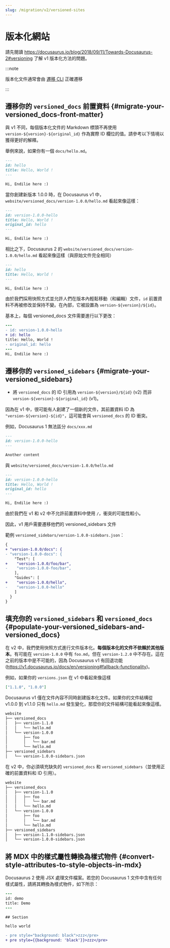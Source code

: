 ```yaml
---
slug: /migration/v2/versioned-sites
---
```


# 版本化網站

請先閱讀 https://docusaurus.io/blog/2018/09/11/Towards-Docusaurus-2#versioning 了解 v1 版本化方法的問題。

:::note

版本化文件通常會由 [遷移 CLI](./migration-automated.mdx) 正確遷移

:::

## 遷移你的 `versioned_docs` 前置資料 {#migrate-your-versioned_docs-front-matter}

與 v1 不同，每個版本化文件的 Markdown 標頭不再使用 `version-${version}-${original_id}` 作為實際 ID 欄位的值。請參考以下情境以獲得更好的解釋。

舉例來說，如果你有一個 `docs/hello.md`。

```md
---
id: hello
title: Hello, World !
---

Hi, Endilie here :)
```

當你創建新版本 1.0.0 時，在 Docusaurus v1 中，`website/versioned_docs/version-1.0.0/hello.md` 看起來像這樣：

```md
---
id: version-1.0.0-hello
title: Hello, World !
original_id: hello
---

Hi, Endilie here :)
```

相比之下，Docusaurus 2 的 `website/versioned_docs/version-1.0.0/hello.md` 看起來像這樣（與原始文件完全相同）

```md
---
id: hello
title: Hello, World !
---

Hi, Endilie here :)
```

由於我們採用快照方式並允許人們在版本內輕鬆移動（和編輯）文件，`id` 前置資料不再被修改並保持不變。在內部，它被設置為 `version-${version}/${id}`。

基本上，每個 versioned_docs 文件需要進行以下更改：

```diff {2-3,5}
---
- id: version-1.0.0-hello
+ id: hello
title: Hello, World !
- original_id: hello
---
Hi, Endilie here :)
```

## 遷移你的 `versioned_sidebars` {#migrate-your-versioned_sidebars}

- 將 `versioned_docs` 的 ID 引用為 `version-${version}/${id}` (v2) 而非 `version-${version}-${original_id}` (v1)。

因為在 v1 中，很可能有人創建了一個新的文件，其前置資料 ID 為 `"version-${version}-${id}"`，這可能會與 `versioned_docs` 的 ID 衝突。

例如，Docusaurus 1 無法區分 `docs/xxx.md`

```md
---
id: version-1.0.0-hello
---

Another content
```

與 `website/versioned_docs/version-1.0.0/hello.md`

```md
---
id: version-1.0.0-hello
title: Hello, World !
original_id: hello
---

Hi, Endilie here :)
```

由於我們在 v1 和 v2 中不允許前置資料中使用 `/`，衝突的可能性較小。

因此，v1 用戶需要遷移他們的 versioned_sidebars 文件

範例 `versioned_sidebars/version-1.0.0-sidebars.json`：

```diff {2-3,5-6,9-10}  title="versioned_sidebars/version-1.0.0-sidebars.json"
{
+ "version-1.0.0/docs": {
- "version-1.0.0-docs": {
    "Test": [
+    "version-1.0.0/foo/bar",
-    "version-1.0.0-foo/bar",
    ],
    "Guides": [
+    "version-1.0.0/hello",
-    "version-1.0.0-hello"
    ]
  }
}
```

## 填充你的 `versioned_sidebars` 和 `versioned_docs` {#populate-your-versioned_sidebars-and-versioned_docs}

在 v2 中，我們使用快照方式進行文件版本化。**每個版本化的文件不依賴於其他版本**。有可能在 `version-1.0.0` 中有 `foo.md`，但在 `version-1.2.0` 中不存在。這在之前的版本中是不可能的，因為 Docusaurus v1 有回退功能 (https://v1.docusaurus.io/docs/en/versioning#fallback-functionality)。

例如，如果你的 `versions.json` 在 v1 中看起來像這樣

```json title="versions.json"
["1.1.0", "1.0.0"]
```

Docusaurus v1 僅在文件內容不同時創建版本化文件。如果你的文件結構從 v1.0.0 到 v1.1.0 只有 `hello.md` 發生變化，那麼你的文件結構可能看起來像這樣。

```bash
website
├── versioned_docs
│   ├── version-1.1.0
│   │   └── hello.md
│   └── version-1.0.0
│       ├── foo
│       │   └── bar.md
│       └── hello.md
├── versioned_sidebars
│   └── version-1.0.0-sidebars.json
```

在 v2 中，你必須填充缺失的 `versioned_docs` 和 `versioned_sidebars`（並使用正確的前置資料和 ID 引用）。

```bash {3-5,12}
website
├── versioned_docs
│   ├── version-1.1.0
│   │   ├── foo
│   │   │   └── bar.md
│   │   └── hello.md
│   └── version-1.0.0
│       ├── foo
│       │   └── bar.md
│       └── hello.md
├── versioned_sidebars
│   ├── version-1.1.0-sidebars.json
│   └── version-1.0.0-sidebars.json
```

## 將 MDX 中的樣式屬性轉換為樣式物件 {#convert-style-attributes-to-style-objects-in-mdx}

Docusaurus 2 使用 JSX 處理文件檔案。若您的 Docusaurus 1 文件中含有任何樣式屬性，請將其轉換為樣式物件，如下所示：

```diff
---
id: demo
title: Demo
---

## Section

hello world

- pre style="background: black">zzz</pre>
+ pre style={{background: 'black'}}>zzz</pre>
```